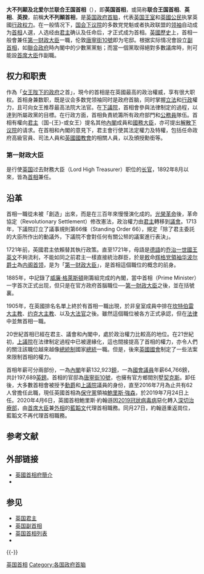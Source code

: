 {{noteTA
|G1 = PoliticiansUK
|1 = zh-cn:特雷莎·梅；zh-tw:德蕾莎·梅伊；zh-hk:文翠珊
|2 = zh-cn:乔治;zh-tw:喬治; zh-hk:佐治;
|3 = zh-tw:女王;zh-hk:女皇;
|4 = zh-cn:重症监护室;zh-hk:深切治療部;zh-tw:加護病房;zh-my:加护病房;zh-sg:加护病房;
}}
{{Political Post
|post            = <br>Prime Minister of the United Kingdom of the Great Britain and Northern Ireland
|body            = 大不列颠及北爱尔兰联合王国首相
|flag = Flag of the United Kingdom.svg
|flagsize        = 110px
|flagcaption     = [[英国国旗|英国国旗]]
|insignia        = Royal Coat of Arms of the United Kingdom (HM Government).svg
|insigniasize    = 100px
|insigniacaption = [[英國國徽|英国皇家徽章]]<br />（[[女王陛下政府|女王陛下政府]]用版本）
|image           = Boris Johnson official portrait.jpg
|incumbent       = [[鲍里斯·约翰逊|鲍里斯·约翰逊]]
|incumbentsince  = 2019年7月24日
|style           = 閣下<br/><small>兼任[[第一財政大臣|第一財政大臣]]</small>
|member_of = {{hlist |[[英國內閣|英國內閣]] |[[英國樞密院|英國樞密院]] |[[英國國家安全委員會|英國國家安全委員會]]}}
|reports_to = [[英国国会|英国国会]]
|residence  = [[唐寧街10號|唐寧街10號]]<br>[[契克斯|契克斯]]（鄉間別墅）
|seat            = {{UK}}[[英格兰|英格兰]][[伦敦|伦敦]][[西敏_(伦敦地区)|西敏]]
|nominator       = 公民直選選出下議院政黨
|appointer       = [[英国君主|英国君主]]
|appointer_qualified = {{raise|0.3em|循慣例，以候選者於[[英國下議院|英國下議院]]獲得大多數信任而定}}
|termlength      = 五年，无连任限制
|termlength_qualified = {{raise|0.4em|[[英國大選|英國大選]]一般每五年舉行一次<ref>[http://www.legislation.gov.uk/ukpga/2011/14/section/1/enacted Fixed-term Parliaments Act 2011]. Legislation.gov.uk (2011-10-19). Retrieved on 2013-08-12.</ref>}}
|formation = {{start date and years ago|df=yes|1721|4|3}}
|inaugural       = [[罗伯特·沃波尔|罗伯特·沃波尔]]
|salary          = 151,451[[英镑|英镑]]/年（包含国会议员薪资）
|website         = http://www.number10.gov.uk/
}}
{{英國政治}}
{{Uk-gov-positions}}
'''大不列颠及北爱尔兰联合王国首相'''（{{lang-en|Prime Minister of the United Kingdom of the Great Britain and Northern Ireland}}），即'''英国首相'''，或简称'''联合王国首相'''、'''英相'''、'''英揆'''，前稱'''大不列顛首相'''，是[[英国政府|英国政府]][[政府首脑|首脑]]，代表[[英国王室|英国王室]]和[[英國公民|英國公民]]执掌英國[[行政权力|行政权力]]。在一般情况下，[[英国国会|国会]][[英国下议院|下议院]]的多数党党魁或者执政联盟的[[领袖|领袖]]自动成为[[首相|首相]]人選，人选经由[[英國君主|君主]]确认及任命后，才正式成为首相。[[英國歷史|英國歷史]]上，首相一般會兼任[[第一财政大臣|第一财政大臣]]一職，伦敦[[唐寧街10號|唐寧街10號]]即为宅邸。根据实际情况會設立[[英國副首相|副首相]]，如[[聯合政府|聯合政府]]時內閣中的少數黨黨魁；而當一個黨取得絕對多數議席時，則可能設[[首席大臣|首席大臣]]作副職。

== 权力和职责 ==
作為「[[英國政府|女王陛下的政府]]之首」，現今的首相是在英國最高的政治權威，享有很大职权。首相身兼数职，既是议会多数党领袖同时是政府首脑，同时掌握[[立法|立法]]和[[行政|行政]]權力，且可向女王推荐最高法院大法官。在[[英國下議院|下議院]]，首相會參與法律制定的過程，以達到所屬政黨的目標。在行政方面，首相負責統籌所有政府部門和[[公務員|公務員]]隊伍。首相有權向[[英國君主|君主]]（国-{王}-或女王）提名其他[[內閣|內閣]]成員和[[國務大臣|國務大臣]]，亦可提出[[解散国会|解散下议院]]的请求。在首相和內閣的意見下，君主會行使其法定權力及特權，包括任命政府高級官員、司法人員和[[英國國教會|英國國教會]]的相關人員，以及頒授勳銜等。
===第一財政大臣===
{{Main|第一財政大臣}}

是行使[[英国|英国]]过去財務大臣（Lord High Treasurer）职位的[[长官|长官]]，1892年8月以來，皆為[[英国首相|首相]]兼任。

== 沿革 ==
首相一職從未被「創造」出來，而是在三百年來慢慢演化成的。[[光榮革命|光榮革命]]後，革命協定（Revolutionary Settlement）修改憲法，政治權力由[[君主|君主]]轉移到[[議會|議會]]。1713年，下議院訂立了議事規則第66條（Standing Order 66），規定「除了君主委託的大臣所作出的動議外，下議院不會對任何有關公帑的議案進行表決」。

1721年前，英國君主依賴{{le|英國首席部長列表|List of English chief ministers|首席部長}}替其執行政策。直至1721年，母語是[[德語|德語]]的[[喬治一世_(大不列顛)|乔治一世]][[英国国王|國王]][[英文|英文]]不夠流利，不能如同之前君主一樣直接統治群臣，於是[[敕|敕]]命[[英国辉格党|辉格党]][[領袖|領袖]][[罗伯特·沃波尔|华波尔爵士]]為[[内阁|内阁]][[首领|首领]]，是为「[[第一财政大臣|第一财政大臣]]」，是首相這個職位的概念的前身。

1885年，{{le|議會議事錄|Hansard}}中記錄了[[威廉·格萊斯頓|威廉·格萊斯頓]]剛籌組完成的內閣，當中首相（Prime Minister）一字首次正式出现，但只是在官方政府首腦職位──[[第一財政大臣|第一財政大臣]]之後，並在括號裏。

1905年，在英國排名名單上終於有首相一職出現，於非皇室成員中排在[[坎特伯雷大主教|坎特伯雷大主教]]、[[约克大主教|约克大主教]]、{{le|蘇格蘭長老會全會會議主席|Moderator of the General Assembly of the Church of Scotland}}以及[[大法官_(英國)|大法官]]之後。雖然這個職位被各方正式承認，但在[[法律|法律]]中並無首相一職。

20世紀首相已經在君主、議會和內閣中，處於政治權力比較高的地位。在21世紀初，[[英國上議院|上議院]]在法律制定過程中已被邊緣化，這也間接提高了首相的權力，亦令人們的關注該職位越來越像[[總統制|總統制]]國家[[總統|總統]]一職。但是，後來[[英國國會|英國國會]]制定了一些法案來限制首相的權力。

首相年薪可分兩部份，一為[[內閣|內閣]]年薪132,923[[鎊|鎊]]，一為[[國會|國會]][[議員|議員]]年薪64,766鎊，共計197,689[[英鎊|英鎊]]。首相的官邸為[[唐寧街10號|唐寧街10號]]，也擁有官方鄉間別墅[[契克斯|契克斯]]。卸任後，大多數首相會被授予[[勳爵|勳爵]]和[[英國上議院|上議院]]議員的身份，直至2016年7月為止共有62人曾擔任此職，現任英國首相為[[英國保守黨|保守黨]]領袖[[鮑里斯·強森|鮑里斯·強森]]，於2019年7月24日上任。2020年4月6日，英國首相鮑里斯·約翰遜因[[2019冠狀病毒病|2019冠狀病毒病]]惡化轉入[[深切治療部|深切治療部]]，由[[首席大臣|首席大臣]]兼[[外交及聯邦事務大臣|外相]]的[[藍韜文|藍韜文]]代理首相職務。同月27日，約翰遜重返崗位，藍韜文不再代理首相職務。

== 参考文献 ==
{{Reflist}}

== 外部链接 ==
* [https://web.archive.org/web/20070703233432/http://www.number-10.gov.uk/output/Page1371.asp 英國首相府簡介] {{en}}
* {{sinaweibo|ukprimeminister}}

== 参见 ==
* [[英国君主|英国君主]]
* [[英国副首相|英国副首相]]
* [[英国首相列表|英国首相列表]]
* {{link-en|英國首相在任時間排行|List of Prime Ministers of the United Kingdom by tenure}}
{{-}}
{{英國首相}}
{{英國內閣大臣}}
{{欧洲各国政府首脑}}

[[Category:英国首相|]]
[[Category:各国政府首脑|Category:各国政府首脑]]